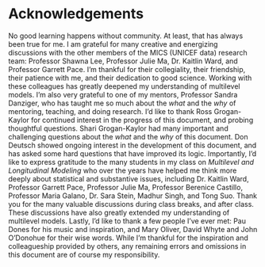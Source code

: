 # Acknowledgements {.unnumbered}  

No good learning happens without community. At least, that has always been true for me. I am grateful for many creative and energizing discussions with the other members of the MICS (UNICEF data) research team: Professor Shawna Lee, Professor Julie Ma, Dr. Kaitlin Ward, and Professor Garrett Pace. I'm thankful for their collegiality, their friendship, their patience with me, and their dedication to good science. Working with these colleagues has greatly deepened my understanding of multilevel models. I'm also very grateful to one of my mentors, Professor Sandra Danziger, who has taught me so much about the *what* and the *why* of mentoring, teaching, and doing research. I'd like to thank Ross Grogan-Kaylor for continued interest in the progress of this document, and probing thoughtful questions. Shari Grogan-Kaylor had many important and challenging questions about the *what* and the *why* of this document. Don Deutsch showed ongoing interest in the development of this document, and has asked some hard questions that have improved its logic. Importantly, I'd like to express gratitude to the many students in my class on *Multilevel and Longitudinal Modeling* who over the years have helped me think more deeply about statistical and substantive issues, including Dr. Kaitlin Ward, Professor Garrett Pace, Professor Julie Ma, Professor Berenice Castillo, Professor Maria Galano, Dr. Sara Stein, Madhur Singh, and Tong Suo. Thank you for the many valuable discussions during class breaks, and after class. These discussions have also greatly extended my understanding of multilevel models. Lastly, I'd like to thank a few people I've ever met: Pau Dones for his music and inspiration, and Mary Oliver, David Whyte and John O'Donohue for their wise words. While I'm thankful for the inspiration and colleagueship provided by others, any remaining errors and omissions in this document are of course my responsibility.
